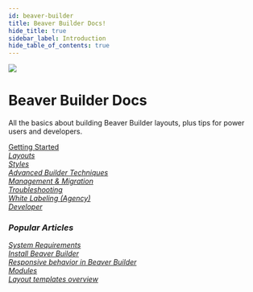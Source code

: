 ```yaml
---
id: beaver-builder
title: Beaver Builder Docs!
hide_title: true
sidebar_label: Introduction
hide_table_of_contents: true
---
```


<img className="index-hero" src="/img/index-beaver-builder--hero.jpg" />

<div className="markdown">
  <h1 className="category-index-title">Beaver Builder Docs</h1>
</div>

<p className="lead">All the basics about building Beaver Builder layouts, plus tips for
  power users and developers.</p>

<div className="row">
  <div className="col col--6">
    <a className="jump-to" href="/beaver-builder/getting-started" aria-label="Getting Started">
      <div className="jump-to--main">
        Getting Started
      </div>
      <div className="jump-to--icon">
        <i className="fas fa-chevron-right" />
      </div>
    </a>
    <a className="jump-to" href="/beaver-builder/layouts" aria-label="Layouts">
      <div className="jump-to--main">
        Layouts
      </div>
      <div className="jump-to--icon">
        <i className="fas fa-chevron-right" />
      </div>
    </a>
    <a className="jump-to" href="/beaver-builder/styles" aria-label="Styles">
      <div className="jump-to--main">
        Styles
      </div>
      <div className="jump-to--icon">
        <i className="fas fa-chevron-right" />
      </div>
    </a>
    <a className="jump-to" href="/beaver-builder/advanced-builder-techniques" aria-label="Advanced Builder Techniques">
      <div className="jump-to--main">
        Advanced Builder Techniques
      </div>
      <div className="jump-to--icon">
        <i className="fas fa-chevron-right" />
      </div>
    </a>
  </div>
  <div className="col col--6">
    <a className="jump-to" href="/beaver-builder/management-migration" aria-label="Management & Migration">
      <div className="jump-to--main">
        Management & Migration
      </div>
      <div className="jump-to--icon">
        <i className="fas fa-chevron-right" />
      </div>
    </a>
    <a className="jump-to" href="/beaver-builder/troubleshooting" aria-label="Troubleshooting">
      <div className="jump-to--main">
        Troubleshooting
      </div>
      <div className="jump-to--icon">
        <i className="fas fa-chevron-right" />
      </div>
    </a>
    <a className="jump-to" href="/beaver-builder/white-labeling" aria-label="White Labeling (Agency)">
      <div className="jump-to--main">
        White Labeling (Agency)
      </div>
      <div className="jump-to--icon">
        <i className="fas fa-chevron-right" />
      </div>
    </a>
    <a className="jump-to" href="/beaver-builder/developer" aria-label="Developer">
      <div className="jump-to--main">
        Developer
      </div>
      <div className="jump-to--icon">
        <i className="fas fa-chevron-right" />
      </div>
    </a>
  </div>
</div>

<div className="row">
  <div className="col markdown">
    <h3>Popular Articles</h3>
    <a className="jump-to" href="/beaver-builder/getting-started/system-requirements" aria-label="System Requirements">
      <div className="jump-to--main">
        System Requirements
      </div>
      <div className="jump-to--icon">
        <i className="fas fa-chevron-right" />
      </div>
    </a>
    <a className="jump-to" href="/beaver-builder/getting-started/install-beaver-builder" aria-label="Install Beaver Builder">
      <div className="jump-to--main">
        Install Beaver Builder
      </div>
      <div className="jump-to--icon">
        <i className="fas fa-chevron-right" />
      </div>
    </a>
    <a className="jump-to" href="/beaver-builder/layouts/responsive-design/responsive-behavior-in-beaver-builder" aria-label="Responsive behavior in Beaver Builder">
      <div className="jump-to--main">
        Responsive behavior in Beaver Builder
      </div>
      <div className="jump-to--icon">
        <i className="fas fa-chevron-right" />
      </div>
    </a>
    <a className="jump-to" href="/beaver-builder/layouts/modules/module-overview" aria-label="Beaver Builder Modules">
      <div className="jump-to--main">
        Modules
      </div>
      <div className="jump-to--icon">
        <i className="fas fa-chevron-right" />
      </div>
    </a>
    <a className="jump-to" href="/beaver-builder/layouts/templates/layout-templates-overview" aria-label="Layout templates overview">
      <div className="jump-to--main">
        Layout templates overview
      </div>
      <div className="jump-to--icon">
        <i className="fas fa-chevron-right" />
      </div>
    </a>
  </div>
</div>
